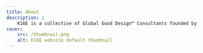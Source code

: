 ```yaml
---
title: About
description: |
    K16E is a collective of Global Good Design™ Consultants founded by Kabolobari Benakole.
cover:
    src: /thumbnail.png
    alt: K16E website default thumbnail
---
```


<Title
    title="Big Vision"
    subtitle="About K16E"
    flipped={ true }
    swapped={ false }
/>
<BlockText tag="div">
    We want to be able to design everything, anything. As long as *our* touch can make it better, can transform it, and can improve lives, we want to design *that* thing.

    We can design a better spoon. We can design traffic—vehicular, human, even non-human. We can design sleep. We can design community...

    Because design sells *everything*! We can design *anything*.
</BlockText>
<Tiles
    title="Our Core Focus"
    tiles={['Brand', 'Copy', 'Web', 'Mobile', 'Proto']}
/>
<Richtext
    placement="spread"
    tag="div">
    Our current focus includes brand design, responsive websites, progressive web applications, mobile apps, and web application frontends (mostly for SaaS products). But as we grow, we want to attract specialists in various fields to become consultants with us, using our [principles](https://gdi.k16e.co) and tastes to design everything.
</Richtext>
<Floats
    title="What drives us"
    image={ { filename: kb, alt: 'Kabolobari Benakole', caption: 'Kabolobari Benakole, kb at Lufasi Park, Abijo where he loves to decompress.', orientation: 'profile' } }>
    Our edge and core strength have come from a unique “eye” on design possessed first by Kabolobari Benakole, kb and actively shared by every founding member.

    This keen eye, profound empathy, and a deliberate depth of study and practice of the art and science of design, of everything, have all led us to develop an in-house methodology to design anything.

    Our methodology is called Pentacle (formerly Mothership), a stepwise pentagonal process that we apply to design anything, anything at all. Pentacle, as in five (5), has nothing to do with ["lucky charm"](https://en.wikipedia.org/wiki/Pentacle) -- design isn't magic or miracle, but a logical ordering of things to correspond sensibly (close enough) to how these might be experienced in order to delight.

    *(Documentation for Pentacle is in progress, and will be published on the website soon. Stay tuned. Actually, [keep checking.](/blog/pentacle))*
</Floats>
<Richtext
    placement="spread"
    tag="div">
    As an entity, we want to improve, change, and evolve how everything is designed as long as it impacts life.
</Richtext>